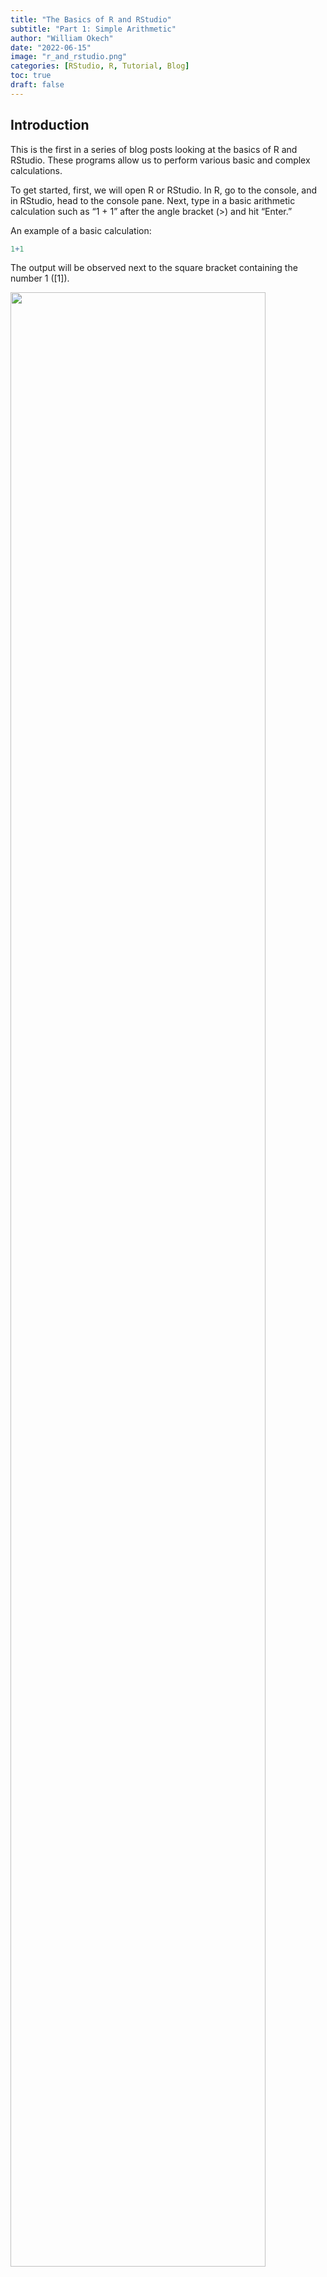 ```yaml
---
title: "The Basics of R and RStudio"
subtitle: "Part 1: Simple Arithmetic"
author: "William Okech"
date: "2022-06-15"
image: "r_and_rstudio.png"
categories: [RStudio, R, Tutorial, Blog]
toc: true
draft: false
---
```


## Introduction

This is the first in a series of blog posts looking at the basics of R and RStudio. These programs allow us to perform various basic and complex calculations.

To get started, first, we will open R or RStudio. In R, go to the console, and in RStudio, head to the console pane. Next, type in a basic arithmetic calculation such as "1 + 1" after the angle bracket (\>) and hit "Enter."

An example of a basic calculation:

```r
1+1
```

The output will be observed next to the square bracket containing the number 1 (\[1\]).

![](r_console_1plus1.png){fig-align="center" width="90%"}

Additionally, to include comments into the code block we use the hash (#) symbol. Anything written after the code block will be commented out and not run.

```r
# A simple arithmetic calculation (which is not run because of the hash symbol)
1+1
```

## What arithmetic operators are available in R/RStudio?

Various arithmetic operators (listed below) can be used in R/RStudio.

| Arithmetic Operator |            Description             |
|:-------------------:|:----------------------------------:|
|         \+          |              Addition              |
|         \-          |            Subtraction             |
|         \*          |           Multiplication           |
|          /          |              Division              |
|     \*\* or \^      |           Exponentiation           |
|         %%          | Modulus (remainder after division) |
|         %/%         |          Integer division          |

## Examples

Addition

```r
10+30
```

Subtraction

```r
30-24
```

Multiplication

```r
20*4
```

Division

```r
93/4
```

Exponentiation

```r
3^6
```

Modulus (remainder with division)

```r
94%%5
```

Integer Division

```r
54%/%7
```

Slightly more complex arithmetic operations

```r
5-1+(4*3)/16*3
```

## Summary

After going through this post, I hope that you can now perform simple arithmetic calculations in R/RStudio.
